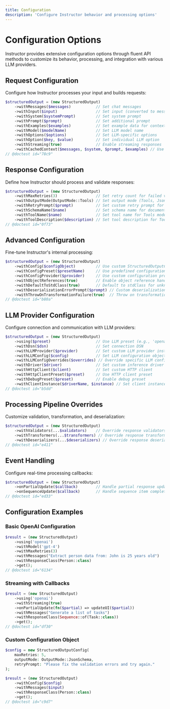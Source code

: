 ```yaml
---
title: Configuration
description: 'Configure Instructor behavior and processing options'
---
```


# Configuration Options

Instructor provides extensive configuration options through fluent API methods to customize its behavior, processing, and integration with various LLM providers.

## Request Configuration

Configure how Instructor processes your input and builds requests:

```php
$structuredOutput = (new StructuredOutput)
    ->withMessages($messages)           // Set chat messages
    ->withInput($input)                 // Set input (converted to messages)
    ->withSystem($systemPrompt)         // Set system prompt
    ->withPrompt($prompt)               // Set additional prompt
    ->withExamples($examples)           // Set example data for context
    ->withModel($modelName)             // Set LLM model name
    ->withOptions($options)             // Set LLM-specific options
    ->withOption($key, $value)          // Set individual LLM option
    ->withStreaming(true)               // Enable streaming responses
    ->withCachedContext($messages, $system, $prompt, $examples) // Use cached context
// @doctest id="78c9"
```

## Response Configuration

Define how Instructor should process and validate responses:

```php
$structuredOutput = (new StructuredOutput)
    ->withMaxRetries(3)                 // Set retry count for failed validations
    ->withOutputMode(OutputMode::Tools) // Set output mode (Tools, Json, JsonSchema, MdJson)
    ->withRetryPrompt($prompt)          // Set custom retry prompt for validation failures
    ->withSchemaName($name)             // Set schema name for documentation
    ->withToolName($name)               // Set tool name for Tools mode
    ->withToolDescription($description) // Set tool description for Tools mode
// @doctest id="0f73"
```

## Advanced Configuration

Fine-tune Instructor's internal processing:

```php
$structuredOutput = (new StructuredOutput)
    ->withConfig($configObject)         // Use custom StructuredOutputConfig instance
    ->withConfigPreset($presetName)     // Use predefined configuration preset
    ->withConfigProvider($provider)     // Use custom configuration provider
    ->withObjectReferences(true)        // Enable object reference handling
    ->withDefaultToStdClass(true)       // Default to stdClass for unknown types
    ->withDeserializationErrorPrompt($prompt) // Custom deserialization error prompt
    ->withThrowOnTransformationFailure(true)  // Throw on transformation failures
// @doctest id="b80a"
```

## LLM Provider Configuration

Configure connection and communication with LLM providers:

```php
$structuredOutput = (new StructuredOutput)
    ->using($preset)                    // Use LLM preset (e.g., 'openai', 'anthropic')
    ->withDsn($dsn)                     // Set connection DSN
    ->withLLMProvider($provider)        // Set custom LLM provider instance
    ->withLLMConfig($config)            // Set LLM configuration object
    ->withLLMConfigOverrides($overrides) // Override specific LLM config values
    ->withDriver($driver)               // Set custom inference driver
    ->withHttpClient($client)           // Set custom HTTP client
    ->withHttpClientPreset($preset)     // Use HTTP client preset
    ->withDebugPreset($preset)          // Enable debug preset
    ->withClientInstance($driverName, $instance) // Set client instance for specific driver
// @doctest id="b5dd"
```

## Processing Pipeline Overrides

Customize validation, transformation, and deserialization:

```php
$structuredOutput = (new StructuredOutput)
    ->withValidators(...$validators)    // Override response validators
    ->withTransformers(...$transformers) // Override response transformers  
    ->withDeserializers(...$deserializers) // Override response deserializers
// @doctest id="e411"
```

## Event Handling

Configure real-time processing callbacks:

```php
$structuredOutput = (new StructuredOutput)
    ->onPartialUpdate($callback)        // Handle partial response updates during streaming
    ->onSequenceUpdate($callback)       // Handle sequence item completion during streaming
// @doctest id="ed33"
```

## Configuration Examples

### Basic OpenAI Configuration
```php
$result = (new StructuredOutput)
    ->using('openai')
    ->withModel('gpt-4')
    ->withMaxRetries(3)
    ->withMessages("Extract person data from: John is 25 years old")
    ->withResponseClass(Person::class)
    ->get();
// @doctest id="6134"
```

### Streaming with Callbacks
```php
$result = (new StructuredOutput)
    ->using('openai')
    ->withStreaming(true)
    ->onPartialUpdate(fn($partial) => updateUI($partial))
    ->withMessages("Generate a list of tasks")
    ->withResponseClass(Sequence::of(Task::class))
    ->get();
// @doctest id="df30"
```

### Custom Configuration Object
```php
$config = new StructuredOutputConfig(
    maxRetries: 5,
    outputMode: OutputMode::JsonSchema,
    retryPrompt: "Please fix the validation errors and try again."
);

$result = (new StructuredOutput)
    ->withConfig($config)
    ->withMessages($input)
    ->withResponseClass(Person::class)
    ->get();
// @doctest id="c9d7"
```